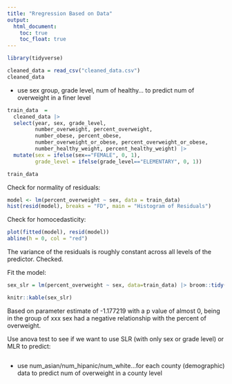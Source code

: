 ```yaml
---
title: "Rregression Based on Data"
output: 
  html_document:
    toc: true
    toc_float: true
---
```

```r
library(tidyverse)
```

```r
cleaned_data = read_csv("cleaned_data.csv")
cleaned_data
```

* use sex group, grade level, num of healthy… to predict num of overweight in a finer level
```r
train_data  = 
  cleaned_data |>
  select(year, sex, grade_level, 
         number_overweight, percent_overweight,
         number_obese, percent_obese, 
         number_overweight_or_obese, percent_overweight_or_obese,
         number_healthy_weight, percent_healthy_weight) |>
  mutate(sex = ifelse(sex=="FEMALE", 0, 1), 
         grade_level = ifelse(grade_level=="ELEMENTARY", 0, 1))

train_data
```

Check for normality of residuals:
```r
model <- lm(percent_overweight ~ sex, data = train_data)
hist(resid(model), breaks = "FD", main = "Histogram of Residuals")
```

Check for homocedasticity:
```r
plot(fitted(model), resid(model))
abline(h = 0, col = "red")
```
The variance of the residuals is roughly constant across all levels of the predictor. Checked.

Fit the model:
```r
sex_slr = lm(percent_overweight ~ sex, data=train_data) |> broom::tidy()

knitr::kable(sex_slr)
```
Based on parameter estimate of -1.177219 with a p value of almost 0, being in the group of xxx sex had a negative relationship with the percent of overweight.

Use anova test to see if we want to use SLR (with only sex or grade level) or MLR to predict:
```r

```


* use num_asian/num_hipanic/num_white...for each county (demographic) data to predict num of overweight in a county level